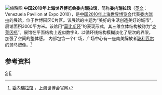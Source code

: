 [[File:Venezuela_Pavilion_of_Expo_2010.jpg|缩略图]]
'''中国2010年上海世界博览会委内瑞拉馆'''，简称'''委内瑞拉馆'''（[[英文|英文]]：Venezuela Pavilion at Expo 2010），是[[中国2010年上海世界博览会|中国2010年上海世界博览会]]代表[[委内瑞拉|委内瑞拉]]的展馆，位于世博园区C片区。该展馆的主题为“美好的生活创造美好的城市”，展馆面积3000平方米。该馆用“[[莫比斯环|莫比斯环]]”的表现形式，其三维立体结构被称为“[[克莱因瓶|克莱因瓶]]”。展馆在平面结构上近似数字8，以循环线结构模糊淡化了层次的界限，加强了空间的整体感。 内部包含一个广场，广场中心有一座南美解放者[[玻利瓦尔|玻利瓦尔]]的骑马塑像。<ref>[http://www.expo2010.cn/c/gj_tpl_1885.htm 委内瑞拉馆] {{Wayback|url=http://www.expo2010.cn/c/gj_tpl_1885.htm |date=20121125090658 }}，上海世博会官网</ref>

==参考资料==
{{reflist}}
{{2010年上海世博会展馆}}
[[Category:2010年上海世界博覽會展館|S]]
[[Category:2010年完工建築物|E]]